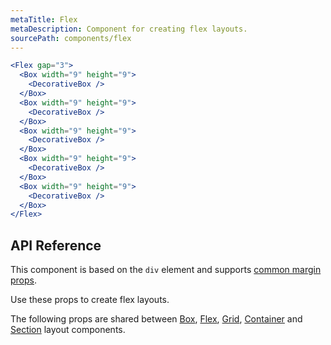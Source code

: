 ```yaml
---
metaTitle: Flex
metaDescription: Component for creating flex layouts.
sourcePath: components/flex
---
```


```jsx live=true
<Flex gap="3">
  <Box width="9" height="9">
    <DecorativeBox />
  </Box>
  <Box width="9" height="9">
    <DecorativeBox />
  </Box>
  <Box width="9" height="9">
    <DecorativeBox />
  </Box>
  <Box width="9" height="9">
    <DecorativeBox />
  </Box>
  <Box width="9" height="9">
    <DecorativeBox />
  </Box>
</Flex>
```

## API Reference

This component is based on the `div` element and supports [common margin props](/themes/docs/theme/layout#margin-props).

Use these props to create flex layouts.

<ThemesPropsTable name="flex" />

The following props are shared between [Box](./box), [Flex](./flex), [Grid](./grid), [Container](./container) and [Section](./section) layout components.

<ThemesPropsTable name="layout" />
